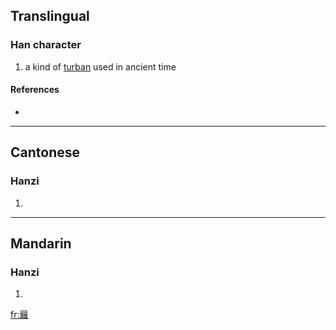 ==Translingual==

===Han character===
{{Han char|rn=13|rad=冂|as=20|sn=22|four=|canj=日卜月土 (AYBG)}}

# a kind of [[turban]] used in ancient time

====References====
* {{Han ref|kx=0130.100|hdz=21542.110|uh=34BF|ud=13503}}

----

==Cantonese==

===Hanzi===
{{yue-hanzi|jyut=|y=lei4}}

# {{defn|Cantonese}}

----

==Mandarin==

===Hanzi===
{{cmn-hanzi|pin=[[lí]] ([[li2]]), [[lì]] ([[li4]])|wg=li<sup>2</sup>, li<sup>4</sup>}}

# {{defn|Mandarin}}

[[fr:㒿]]
